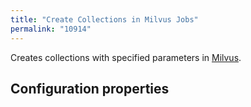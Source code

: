 ```yaml
---
title: "Create Collections in Milvus Jobs"
permalink: "10914"
---
```


Creates collections with specified parameters in [Milvus](/fusion/5.9/8821/milvus).

## Configuration properties


<SchemaParamFields schema={schema}/>
